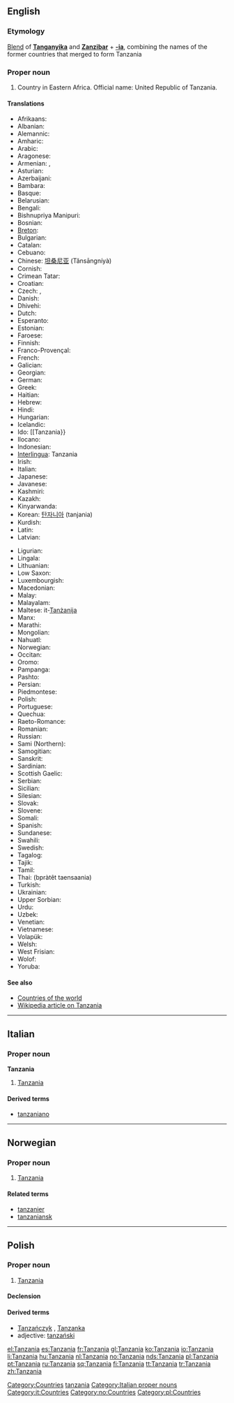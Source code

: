 {{also|Tanzánia}}
==English==
{{wikipedia}}

===Etymology===
[[blend|Blend]] of '''[[w:Tanganyika|Tanganyika]]''' and '''[[w:Zanzibar|Zanzibar]]''' + '''[[-ia]]''', combining the names of the former countries that merged to form Tanzania

===Proper noun===
{{en-proper noun}}

# Country in Eastern Africa. Official name: United Republic of Tanzania.

====Translations====
{{trans-top|United Republic of Tanzania}}
* Afrikaans: {{t|af|Tanzanië}}
* Albanian: {{t|sq|Tanzania}}
* Alemannic: {{tø|gsw|Tansania}}
* Amharic: {{t|am|ታንዛኒያ}}
* Arabic: {{Arab|[[تنزانيا]]}} {{f}}
* Aragonese: {{t-|an|Tanzania|f}}
* Armenian: {{t|hy|Թանզանիա|tr=T'anzania}}, {{t|hy|Տանզանիա|tr=Tanzania}}
* Asturian: {{t-|ast|República Xunida de Tanzania|f}}
* Azerbaijani: {{t|az|Tanzaniya}}
* Bambara: {{tø|bm|Tanzania}}
* Basque: {{t|eu|Tanzania}}
* Belarusian: {{tø|be|Танзанія|f}}
* Bengali: {{t|bn|তানজানিয়া}}
* Bishnupriya Manipuri: {{tø|bpy|তাঞ্জানিয়া}}
* Bosnian: {{t-|bs|Tanzanija|f}}
* [[Breton]]: {{t|br|Tanzania}}
* Bulgarian: {{t|bg|Танзания|f}}
* Catalan: {{t|ca|Tanzània|f}}
* Cebuano: {{tø|ceb|Tanzania}}
* Chinese: [[坦桑尼亚]] (Tǎnsāngníyà)
* Cornish: {{t-|kw|Tanzania}}
* Crimean Tatar: {{t|crh|Tanzaniya}}
* Croatian: {{t-|hr|Tanzanija|f}}
* Czech: {{t|cs|Tanzanie|f}}, {{t-|cs|Tanzánie|f}}
* Danish: {{t-|da|Tanzania}}
* Dhivehi: {{tø|dv|ޓެންޒޭނިއާ}}
* Dutch: {{t+|nl|Tanzania}}
* Esperanto: {{t|eo|Tanzanio}}
* Estonian: {{t|et|Tansaania}}
* Faroese: {{t|fo|Tansania}}
* Finnish: {{t+|fi|Tansania}}
* Franco-Provençal: {{tø|frp|Tanzanie|f}}
* French: {{t+|fr|Tanzanie|f}}
* Galician: {{t|gl|Tanzania|f}}
* Georgian: {{t|ka|ტანზანია|tr=tanzania}}
* German: {{t+|de|Tansania|n}}
* Greek: {{t+|el|Τανζανία|f|sc=Grek}}
* Haitian: {{t|ht|Tanzani}}
* Hebrew: {{t|he|טנזניה|f}}
* Hindi: {{t|hi|तंज़ानिया}}
* Hungarian: {{t|hu|Tanzánia}}
* Icelandic: {{t|is|Tansanía}}
* Ido: [[Tanzania}}
* Ilocano: {{tø|ilo|Tanzania}}
* Indonesian: {{t|id|Tanzania}}
* [[Interlingua]]: Tanzania
* Irish: {{t|ga|An Tansáin}}
* Italian: {{t-|it|Tanzania|f}}
* Japanese: {{t+|ja|タンザニア|tr=Tanzania|sc=Jpan}}
* Javanese: {{tø|jv|Tanzania}}
* Kashmiri: {{t-|ks|टंजानिया}}
* Kazakh: {{t-|kk|Танзания}}
* Kinyarwanda: {{t|rw|Tanzaniya}}
* Korean: [[탄자니아]] (tanjania)
* Kurdish: {{t|ku|Tanzanya}}
* Latin: {{t|la|Tanzania|f}}
* Latvian: {{t|lv|Tanzānija}}
{{trans-mid}}
* Ligurian: {{tø|lij|Tanzania}}
* Lingala: {{tø|ln|Tanzania}}
* Lithuanian: {{t|lt|Tanzanija}}
* Low Saxon: {{tø|nds|Tansania}}
* Luxembourgish: {{t|lb|Tansania}}
* Macedonian: {{t|mk|Танзанија|f}}
* Malay: {{t|ms|Tanzania}}
* Malayalam: {{t|ml|ടാന്സാനിയ}}
* Maltese: it-[[Tanżanija]] {{f}}
* Manx: {{t-|gv|Tanzania}}
* Marathi: {{t|mr|टांझानिया}}
* Mongolian: {{t|mn|Танзани}}
* Nahuatl: {{t|nah|Tanzantlān}}
* Norwegian: {{t+|no|Tanzania}}
* Occitan: {{t|oc|Tanzania|f}}
* Oromo: {{tø|om|Tanzania}}
* Pampanga: {{tø|pam|Tanzania}}
* Pashto: {{ps-Arab|[[تانزانيه]]}}
* Persian: {{fa-Arab|[[تانزانیا]]}}
* Piedmontese: {{tø|pms|Tanzanìa|f}}
* Polish: {{t+|pl|Tanzania|f}}
* Portuguese: {{t|pt|Tanzânia|f}}
* Quechua: {{t|qu|Tansanya}}
* Raeto-Romance: {{tø|rm|Tansania|f}}
* Romanian: {{t-|ro|Tanzania|f}}
* Russian: {{t|ru|Танзания|f}}
* Sami (Northern): {{tø|se|Tanzánia}}
* Samogitian: {{tø|bat-smg|Tanzanėjė}}
* Sanskrit: {{tø|sa|टंजानिया}}
* Sardinian: {{tø|sc|Tanzània|f}}
* Scottish Gaelic: {{t|gd|Tansainìa}}
* Serbian: {{t|sr|Танзанија|tr=Tanzanija}}
* Sicilian: {{tø|scn|Tanzania|f}}
* Silesian: {{tø|szl|Tanzańijo}}
* Slovak: {{t|sk|Tanzánia|f}}
* Slovene: {{t+|sl|Tanzanija|f}}
* Somali: {{tø|so|Tansaaniya}}
* Spanish: {{t+|es|Tanzania|f}}
* Sundanese: {{tø|su|Tanzania}}
* Swahili: {{t|sw|Tanzania}}
* Swedish: {{t-|sv|Tanzania}}
* Tagalog: {{t|tl|Tanzania}}
* Tajik: {{t|tg|Танзания}}
* Tamil: {{t|ta|தான்சானியா}}
* Thai: {{Thai|[[ประเทศแทนซาเนีย]]}} (bpràtêt taensaania)
* Turkish: {{t|tr|Tanzanya}}
* Ukrainian: {{t|uk|Танзанія|f}}
* Upper Sorbian: {{tø|hsb|Tansania|f}}
* Urdu: {{ur-Arab|[[تنزانیہ]]}}
* Uzbek: {{t-|uz|Tanzaniya}}
* Venetian: {{tø|vec|Tanzania|f}}
* Vietnamese: {{t|vi|Tanzania}}
* Volapük: {{tø|vo|Tansanän}}
* Welsh: {{t|cy|Tanzania}}
* West Frisian: {{t|fy|Tanzania}}
* Wolof: {{tø|wo|Tansani}}
* Yoruba: {{tø|yo|Tanzania}}
{{trans-bottom}}

====See also====
* [[Appendix:Countries of the world|Countries of the world]]
* [[w:Tanzania|Wikipedia article on Tanzania]]

[[Category:Countries]]
[[Category:Portmanteaus|tanzania]]

----

==Italian==
{{wikipedia|lang=it}}

===Proper noun===
'''Tanzania''' {{f}}

# [[#English|Tanzania]]

====Derived terms====
* [[tanzaniano]]

[[Category:Italian proper nouns]]
[[Category:it:Countries]]

----

==Norwegian==

===Proper noun===
{{infl|no|proper noun}}

# [[#English|Tanzania]]

====Related terms====
* [[tanzanier]]
* [[tanzaniansk]]

[[Category:no:Countries]]

----

==Polish==

===Proper noun===
{{infl|pl|proper noun|g=f}}

# [[#English|Tanzania]]

====Declension====
{{pl-decl-noun-sing
|Tanzania
|Tanzanii
|Tanzanii
|Tanzanię
|Tanzanią
|Tanzanii
|Tanzanio
}}

====Derived terms====
* [[Tanzańczyk]] {{m}}, [[Tanzanka]] {{f}}
* adjective: [[tanzański]]

[[Category:pl:Countries]]

[[el:Tanzania]]
[[es:Tanzania]]
[[fr:Tanzania]]
[[gl:Tanzania]]
[[ko:Tanzania]]
[[io:Tanzania]]
[[li:Tanzania]]
[[hu:Tanzania]]
[[nl:Tanzania]]
[[no:Tanzania]]
[[nds:Tanzania]]
[[pl:Tanzania]]
[[pt:Tanzania]]
[[ru:Tanzania]]
[[sq:Tanzania]]
[[fi:Tanzania]]
[[tt:Tanzania]]
[[tr:Tanzania]]
[[zh:Tanzania]]